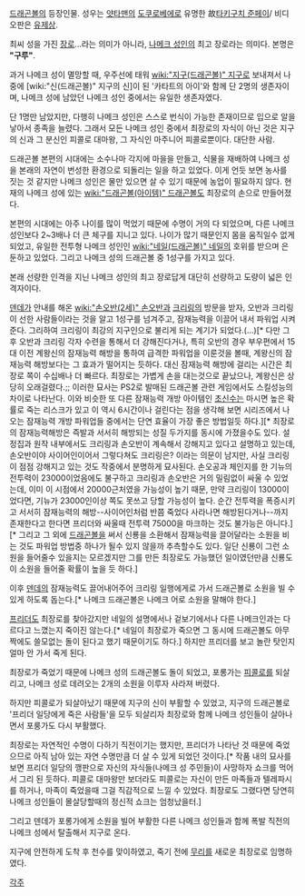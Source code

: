 [[드래곤볼]]의 등장인물. 성우는 [[얏타맨]]의 [[도쿠로베에]]로 유명한 故[[타키구치 준페이]]/ 비디오판은 [[유제상]].

최씨 성을 가진 [[장로]]...라는 의미가 아니라, [[나메크 성인]]의 최고 장로라는 의미다. 본명은 '''"구루"'''.

과거 나메크 성이 멸망할 때, 우주선에 태워 [[wiki:"지구(드래곤볼)" 지구]]로 보내져서 나중에 [wiki:"신(드래곤볼)" 지구의 신]이 된 '카타트의 아이'와 함께 단 2명의 생존자이며, 나메크 성에 남았던 나메크 성인 중에서는 유일한 생존자였다.

단 1명만 남았지만, 다행히 나메크 성인은 스스로 번식이 가능한 존재이므로 입으로 알을 낳아서 종족을 늘렸다. 그래서 모든 나메크 성인 중에서 최장로의 자식이 아닌 것은 지구의 신과 그 분신인 피콜로 대마왕, 그 자식인 마주니어 피콜로뿐이다. 대단한 사람.

드래곤볼 본편의 시대에는 소수나마 각지에 마을을 만들고, 식물을 재배하여 나메크 성을 본래의 자연이 번성한 환경으로 되돌리는 일을 하고 있었다. 이게 언듯 보면 농사를 짓는 것 같지만 나메크 성인은 물만 있으면 살 수 있기 때문에 농업이 필요하지 않다. 현재의 나메크 성에 있는 [[wiki:"드래곤볼(아이템)" 드래곤볼]]도 최장로의 손으로 만들어졌다.

본편의 시대에는 아주 나이를 많이 먹었기 때문에 수명이 거의 다 되었으며, 다른 나메크 성인보다 2~3배나 더 큰 체구를 지니고 있다. 나이가 많기 때문인지 몸을 움직일수 없게 되었고, 유일한 전투형 나메크 성인인 [[wiki:"네일(드래곤볼)" 네일]]의 호위를 받으며 은둔하고 있었다. 그리고 나메크 성의 드래곤볼 중 1성구를 가지고 있다.

본래 선량한 인격을 지닌 나메크 성인의 최고 장로답게 대단히 선량하고 도량이 넓은 인격자이다.

[[덴데]]가 안내를 해온 [[wiki:"손오반(2세)" 손오반]]과 [[크리링]]의 방문을 받자, 오반과 크리링이 선한 사람들이라는 것을 알고 1성구를 넘겨주고, 잠재능력을 이끌어 내서 파워업 시켜준다. 그리하여 크리링이 최강의 지구인으로 불리게 되는 계기가 되었다.(...)[* 다만 그 후 오반과 크리링 각자 수련을 통해서 더 강해진다거나, 특히 오반의 경우 부우편에서 15대 이전 계왕신의 잠재능력 해방을 통하여 급격한 파워업을 이룬것을 볼때, 계왕신의 잠재능력 해방보다는 그 효과가 떨어지는 듯하다. 대신 잠재능력 해방에 걸리는 시간은 최장로 쪽이 수십배나 더 빠르다. 최장로는 가볍게 손을 대는것으로 끝났으나, 계왕신은 상당히 오래걸렸다.;; 이러한 묘사는 PS2로 발매된 드래곤볼 관련 게임에서도 스킬성능의 차이로 나타난다. 이와 비슷한 또 다른 잠재능력 개방 아이템인 [[초신수]]는 마시면 높은 확률로 죽는 리스크가 있고 이 역시 6시간이나 걸린다는 점을 생각해 보면 시리즈에서 나오는 잠재능력 개방 파워업들 중에서는 단연 효율이 가장 좋은 방법일듯 하다.][* 최장로의 잠재능력해방은 즉발과 서서히 해방되는 성질 두가지를 동시에 가졌을수도 있다. 설정집과 원작 내부에서도 크리링과 손오반이 계속해서 강해지고 있다고 설명하고 있는데, 손오반이야 사이어인이어서 그렇다쳐도 크리링은? 이라는 의문이 남지만, 사실 크리링이 점점 강해지고 있는 것도 작중에서 분명하게 묘사된다. 손오공과 체인지를 한 기뉴의 전투력이 23000이었음에도 불구하고 크리링과 손오반은 거의 밀림없이 싸울 수 있었는데, 이미 이 시점에서 20000근처였을 가능성이 높기 때문, 만약 크리링이 13000이었다면, 기뉴가 23000인이상 쪽도 못쓰고 당할 가능성이 높다. 순간 전투력을 폭증시키고 서서히 잠재능력의 해방--사이어인처럼 반쯤 죽었다 사라나면 해방된다거나--까지 존재한다고 한다면 프리더와 싸울때 전투력 75000을 마크하는 것도 불가능은 아니다.] [* 그리고 그 외에 [[드래곤볼]]을 써서 신룡을 소환해서 잠재능력을 끌어달라는 소원을 비는 것도 파워업 방법중 하나가 될수 있지 않을까 추측할수도 있다. 일단 신룡이 그런 소원을 들어줄수 있을지는 모르겠지만 그를 만든 최장로도 가능했던 일이였던만큼 신룡도 이 소원을 들어줄 확률이 높을 듯 하다.]

이후 [[덴데]]의 잠재능력도 끌어내어주어 크리링 일행에게로 가서 드래곤볼로 소원을 빌 수 있게 하도록 돕는다.[* 나메크 드래곤볼은 나메크 어로 소원을 말해야 한다.]

[[프리더]]도 최장로를 찾아갔지만 네일의 설명에서나 겉보기에서나 다른 나메크인과는 다르다고 느꼈는지 죽이진 않는다.[* 네일이 최장로가 죽으면 그 동시에 드래곤볼도 아무짝에도 쓸모없는 돌이 된다고 했기 때문이기도 하다.] 하지만 프리더를 보고 놀란 탓인지 얼마 안 가서 죽게 된다.

최장로가 죽었기 때문에 나메크 성의 드래곤볼도 돌이 되었고, 포롱가는 [[피콜로]]를 되살리고, 나메크 성로 데려오는 2개의 소원을 이루자 사라져 버렸다.

하지만 피콜로가 되살아났기 때문에 지구의 신이 부활할 수 있었고, 지구의 드래곤볼로 '프리더 일당에게 죽은 사람들'을 모두 되살리자 최장로와 함께 나메크 성인들이 살아나면서 포룽가도 다시 부활했다.

최장로는 자연적인 수명이 다하기 직전이기는 했지만, 프리더가 나타난 것 때문에 죽었으므로 아직 남아 있는 자연 수명만큼 더 살 수 있게 되었던 것이다.[* 작품 내의 묘사를 보면 프리더 일당의 깽판으로 자신의 자식들(나메크 성 주민들)이 사망하자 쇼크를 먹어서 그리 된 듯하다. 피콜로 대마왕만 보더라도 피콜로는 자신이 만든 마족들과 텔레파시를 하거나, 마족이 죽었을때 그걸 직감적으로 느낄 수 있었다. 최장로도 그랬다면 당연히 나메크 성인들이 몰살당할때의 정신적 쇼크는 엄청났을터.]

그리고 덴데가 포롱가에게 소원을 빌어 부활한 다른 나메크 성인들과 함께 폭발 직전의 나메크 성에서 탈출해서 지구로 온다.

지구에 안전하게 도착 후 천수를 맞이하였고, 죽기 전에 [[무리]]를 새로운 최장로로 임명하였다.

[[각주]]
